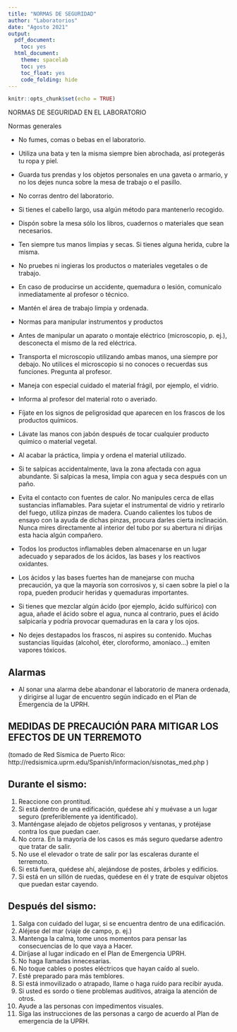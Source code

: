 ```yaml
---
title: "NORMAS DE SEGURIDAD"
author: "Laboratorios"
date: "Agosto 2021"
output:
  pdf_document:
    toc: yes
  html_document:
    theme: spacelab
    toc: yes
    toc_float: yes
    code_folding: hide
---
```


```r
knitr::opts_chunk$set(echo = TRUE)
```

NORMAS DE SEGURIDAD EN EL LABORATORIO

Normas generales

- No fumes, comas o bebas en el laboratorio.
- Utiliza una bata y ten la misma siempre bien abrochada, así protegerás tu ropa y piel.
- Guarda tus prendas y los objetos personales en una gaveta o armario, y no los dejes nunca so­bre la mesa de trabajo o el pasillo.
- No corras dentro del laboratorio.
- Si tienes el cabello largo, usa algún método para mantenerlo recogido.
- Dispón sobre la mesa sólo los libros, cuadernos o materiales que sean necesarios.
- Ten siempre tus manos limpias y secas. Si tienes alguna herida, cubre la misma.
- No pruebes ni ingieras los productos o materiales vegetales o de trabajo.
- En caso de producirse un accidente, quemadura o lesión, comunícalo inmediatamente al profesor o técnico.
- Mantén el área de trabajo limpia y ordenada.

- Normas para manipular instrumentos y productos

- Antes de manipular un aparato o montaje eléctrico (microscopio, p. ej.), desconecta el mismo de la red eléctrica.
- Transporta el microscopio utilizando ambas manos, una siempre por debajo.
No utilices el microscopio si no conoces o recuerdas sus funciones. Pregunta al profesor.
- Maneja con especial cuidado el material frágil, por ejemplo, el vidrio.
- Informa al profesor del material roto o averiado.
- Fíjate en los signos de peligrosidad que aparecen en los frascos de los productos químicos.
- Lávate las manos con jabón después de tocar cualquier producto químico o material vegetal.
- Al acabar la práctica, limpia y ordena el material utilizado.
- Si te salpicas accidentalmente, lava la zona afectada con agua abundante. Si salpicas la mesa, limpia con agua y seca después con un paño.
- Evita el contacto con fuentes de calor. No manipules cerca de ellas sustancias inflamables. Para sujetar el instrumental de vidrio y retirarlo del fuego, utiliza pinzas de madera. Cuando calientes los tubos de ensayo con la ayuda de dichas pinzas, procura darles cierta inclinación. Nunca mires directamente al interior del tubo por su abertura ni dirijas esta hacia algún compañero.
- Todos los productos inflamables deben almacenarse en un lugar adecuado y separados de los ácidos, las bases y los reactivos oxidantes.
- Los ácidos y las bases fuertes han de manejarse con mucha precaución, ya que la mayoría son corrosivos y, si caen sobre la piel o la ropa, pueden producir heridas y quemaduras importantes.
- Si tienes que mezclar algún ácido (por ejemplo, ácido sulfúrico) con agua, añade el ácido sobre el agua, nunca al contrario, pues el ácido salpicaría y podría provocar quemaduras en la cara y los ojos.
- No dejes destapados los frascos, ni aspires su contenido. Muchas sustancias líquidas (alcohol, éter, cloroformo, amoníaco...) emiten vapores tóxicos.

## Alarmas

- Al sonar una alarma debe abandonar el laboratorio de manera ordenada, y dirigirse al lugar de encuentro según indicado en el Plan de Emergencia de la UPRH.

## MEDIDAS DE PRECAUCIÓN PARA MITIGAR LOS EFECTOS DE UN TERREMOTO

(tomado de Red Sísmica de Puerto Rico: http://redsismica.uprm.edu/Spanish/informacion/sisnotas_med.php )

## Durante el sismo:

1. Reaccione con prontitud.
2. Si está dentro de una edificación, quédese ahí y muévase a un lugar seguro (preferiblemente ya identificado).
3. Manténgase alejado de objetos peligrosos y ventanas, y protéjase contra los que puedan caer.
4. No corra. En la mayoría de los casos es más seguro quedarse adentro que tratar de salir.
5. No use el elevador o trate de salir por las escaleras durante el terremoto.
6. Si está fuera, quédese ahí, alejándose de postes, árboles y edificios.
7. Si está en un sillón de ruedas, quédese en él y trate de esquivar objetos que puedan estar cayendo.

## Después del sismo:

1. Salga con cuidado del lugar, si se encuentra dentro de una edificación.
2. Aléjese del mar (viaje de campo, p. ej.)
3. Mantenga la calma, tome unos momentos para pensar las consecuencias de lo que vaya a
     Hacer.
4. Diríjase al lugar indicado en el Plan de Emergencia UPRH.
5. No haga llamadas innecesarias.
6. No toque cables o postes eléctricos que hayan caído al suelo.
7. Esté preparado para más temblores.
8. Si está inmovilizado o atrapado, llame o haga ruido para recibir ayuda.
9. Si usted es sordo o tiene problemas auditivos, atraiga la atención de otros.
10. Ayude a las personas con impedimentos visuales.
11. Siga las instrucciones de las personas a cargo de acuerdo al Plan de emergencia de la UPRH.
